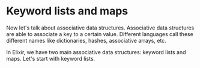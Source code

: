 
# Keyword lists and maps

Now let's talk about associative data structures. Associative data structures are able to associate a key to a certain value. Different languages call these different names like dictionaries, hashes, associative arrays, etc.

In Elixir, we have two main associative data structures: keyword lists and maps. Let's start with keyword lists.
